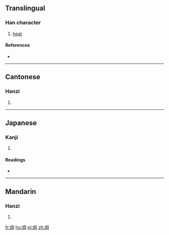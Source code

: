 ==Translingual==

===Han character===
{{Han char|rn=86|rad=火|as=06|sn=10|four=97820|canj=FBMR}}

# [[heat]]

====References====
* {{Han ref|kx=0670.100|dkj=19005|dj=1079.060|hdz=32199.110|uh=70D4|ud=28884|bh=D275|bd=53877}}

----

==Cantonese==

===Hanzi===
{{yue-hanzi|jyut=|y=tung4}}

# {{defn|lang=yue|sort=火06}}

----

==Japanese==

===Kanji===
{{ja-kanji|grade=|rs=火06}}

# {{defn|lang=ja|sort=火06}}

====Readings====
* {{ja-readings|on=[[とう]] (tō), [[ず]] (zu)|kun=[[あつい]] (atsui)}}

----

==Mandarin==

===Hanzi===
{{cmn-hanzi|pin=[[tóng]] ([[tong2]])|wg=t'ung<sup>2</sup>}}

# {{defn|lang=cmn|sort=火06}}

[[fr:烔]]
[[hu:烔]]
[[pl:烔]]
[[zh:烔]]
